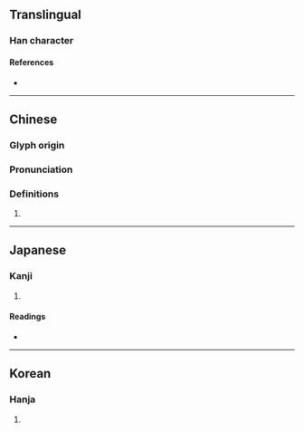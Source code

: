 {{character info/new}}
==Translingual==

===Han character===
{{Han char|rn=96|rad=玉|as=03|sn=7|four=11140|canj=MGMJ|ids=⿰𤣩干}}

====References====
* {{Han ref|kx=0727.200|dkj=20845|dj=1139.160|hdz=21101.150|uh=7395|ud=29589|bh=CB68|bd=52072}}

----

==Chinese==
{{zh-forms}}

===Glyph origin===
{{Han etym}}

===Pronunciation===
{{zh-pron
|m=gān
|c=gon1
|h=pfs=
|md=
|mn=
|w=
|mc=
|oc=
|cat=n
}}

===Definitions===
{{zh-hanzi}}

# {{zh-only|琅玕}}

----

==Japanese==

===Kanji===
{{ja-kanji|grade=|rs=玉03}}

# {{rfdef|ja|sort=玉03}}

====Readings====
* {{ja-readings|on=[[かん]] (kan)|kun=}}

----

==Korean==

===Hanja===
{{ko-hanja|hangeul=간|eumhun=|rv=gan|mr=kan|y=kan}}

# {{rfdef|ko|sort=玉03}}